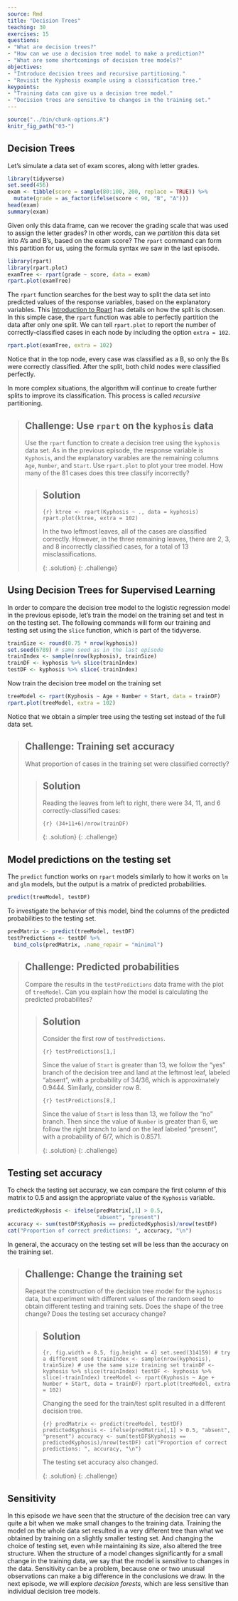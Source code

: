 ```yaml
---
source: Rmd
title: "Decision Trees"
teaching: 30 
exercises: 15
questions:
- "What are decision trees?"
- "How can we use a decision tree model to make a prediction?"
- "What are some shortcomings of decision tree models?"
objectives:
- "Introduce decision trees and recursive partitioning."
- "Revisit the Kyphosis example using a classification tree."
keypoints:
- "Training data can give us a decision tree model."
- "Decision trees are sensitive to changes in the training set."
---
```


```r
source("../bin/chunk-options.R")
knitr_fig_path("03-")
```

## Decision Trees

Let's simulate a data set of exam scores, along with letter grades.

```r
library(tidyverse)
set.seed(456)
exam <- tibble(score = sample(80:100, 200, replace = TRUE)) %>%
  mutate(grade = as_factor(ifelse(score < 90, "B", "A")))
head(exam)
summary(exam)
```

Given only this data frame, can we recover the grading scale that was used to assign the letter grades? In other words, can we *partition* this data set into A's and B's, based on the exam score? The `rpart` command can form this partition for us, using the formula syntax we saw in the last episode.

```r
library(rpart)
library(rpart.plot)
examTree <- rpart(grade ~ score, data = exam)
rpart.plot(examTree)
```

The `rpart` function searches for the best way to split the data set into predicted values of the response variables, based on the explanatory variables. This [Introduction to Rpart](https://cran.r-project.org/web/packages/rpart/vignettes/longintro.pdf) has details on how the split is chosen. In this simple case, the `rpart` function was able to perfectly partition the data after only one split. We can tell `rpart.plot` to report the number of correctly-classified cases in each node by including the option `extra = 102`.

```r
rpart.plot(examTree, extra = 102)
```

Notice that in the top node, every case was classified as a B, so only the Bs were correctly classified. After the split, both child nodes were classified perfectly.

In more complex situations, the algorithm will continue to create further splits to improve its classification. This process is called *recursive* partitioning.

> ## Challenge: Use `rpart` on the `kyphosis` data
>
> Use the `rpart` function to create a decision tree using the `kyphosis` data
> set. As in the previous episode, the response variable is `Kyphosis`, and the
> explanatory varables are the remaining columns `Age`, `Number`, and `Start`. 
> Use `rpart.plot` to plot your tree model.
> How many of the 81 cases does this tree classify incorrectly?
>
> > ## Solution
> > 
> > ```{r}
> > ktree <- rpart(Kyphosis ~ ., data = kyphosis)
> > rpart.plot(ktree, extra = 102)
> > ```
> > 
> > In the two leftmost leaves, all of the cases are classified correctly. However,
> > in the three remaining leaves, there are 2, 3, and 8 incorrectly classified
> > cases, for a total of 13 misclassifications.
> > 
> {: .solution}
{: .challenge}

## Using Decision Trees for Supervised Learning

In order to compare the decision tree model to the logistic regression model in the previous episode, let's train the model on the training set and test in on the testing set. The following commands will form our training and testing set using the `slice` function, which is part of the tidyverse.

```r
trainSize <- round(0.75 * nrow(kyphosis))
set.seed(6789) # same seed as in the last episode
trainIndex <- sample(nrow(kyphosis), trainSize)
trainDF <- kyphosis %>% slice(trainIndex)
testDF <- kyphosis %>% slice(-trainIndex)
```

Now train the decision tree model on the training set

```r
treeModel <- rpart(Kyphosis ~ Age + Number + Start, data = trainDF)
rpart.plot(treeModel, extra = 102)
```

Notice that we obtain a simpler tree using the testing set instead of the full data set.

> ## Challenge: Training set accuracy
>
> What proportion of cases in the training set were classified correctly?
>
> > ## Solution
> > 
> > Reading the leaves from left to right, there were 34, 11, and 6 
> > correctly-classified cases:
> > 
> > ```{r}
> > (34+11+6)/nrow(trainDF)
> > ```
> > 
> {: .solution}
{: .challenge}

## Model predictions on the testing set

The `predict` function works on `rpart` models similarly to how it works on `lm` and `glm` models, but the output is a matrix of predicted probabilities.

```r
predict(treeModel, testDF)
```

To investigate the behavior of this model, bind the columns of the predicted probabilities to the testing set.

```r
predMatrix <- predict(treeModel, testDF)
testPredictions <- testDF %>% 
  bind_cols(predMatrix, .name_repair = "minimal")
```

> ## Challenge: Predicted probabilities
>
> Compare the results in the `testPredictions` data frame with the plot
> of `treeModel`. Can you explain how the model is calculating the 
> predicted probabilites?
>
> > ## Solution
> > 
> > Consider the first row of `testPredictions`. 
> > 
> > ```{r}
> > testPredictions[1,]
> > ```
> > 
> > Since the value of `Start` is greater than 13, we follow the "yes" branch
> > of the decision tree and land at the leftmost leaf, labeled "absent", with 
> > a probability of 34/36, which is approximately 0.9444. Similarly, consider row 8.
> > 
> > ```{r}
> > testPredictions[8,]
> > ```
> > 
> > Since the value of `Start` is less than 13, we follow the "no" branch. Then since
> > the value of `Number` is greater than 6, we follow the right branch to land on the 
> > leaf labeled "present", with a probability of 6/7, which is 0.8571.
> > 
> {: .solution}
{: .challenge}

## Testing set accuracy

To check the testing set accuracy, we can compare the first column of this matrix to 0.5 and assign the appropriate value of the `Kyphosis` variable.

```r
predictedKyphosis <- ifelse(predMatrix[,1] > 0.5, 
                            "absent", "present")
accuracy <- sum(testDF$Kyphosis == predictedKyphosis)/nrow(testDF)
cat("Proportion of correct predictions: ", accuracy, "\n")
```

In general, the accuracy on the testing set will be less than the accuracy on the training set.

> ## Challenge: Change the training set
>
> Repeat the construction of the decision tree model for the `kyphosis`
> data, but experiment with different values of the random seed to obtain
> different testing and training sets. Does the shape of the tree change?
> Does the testing set accuracy change?
>
> > ## Solution
> > 
> > ```{r, fig.width = 8.5, fig.height = 4}
> > set.seed(314159) # try a different seed
> > trainIndex <- sample(nrow(kyphosis), trainSize) # use the same size training set
> > trainDF <- kyphosis %>% slice(trainIndex)
> > testDF <- kyphosis %>% slice(-trainIndex)
> > treeModel <- rpart(Kyphosis ~ Age + Number + Start, data = trainDF)
> > rpart.plot(treeModel, extra = 102)
> > ```
> > 
> > Changing the seed for the train/test split resulted in a different 
> > decision tree.
> > 
> > ```{r}
> > predMatrix <- predict(treeModel, testDF)
> > predictedKyphosis <- ifelse(predMatrix[,1] > 0.5, "absent", "present")
> > accuracy <- sum(testDF$Kyphosis == predictedKyphosis)/nrow(testDF)
> > cat("Proportion of correct predictions: ", accuracy, "\n")
> > ```
> >
> > The testing set accuracy also changed.
> > 
> {: .solution}
{: .challenge}

## Sensitivity

In this episode we have seen that the structure of the decision tree can vary quite a bit when we make small changes to the training data. Training the model on the whole data set resulted in a very different tree than what we obtained by training on a slightly smaller testing set. And changing the choice of testing set, even while maintaining its size, also altered the tree structure. When the structure of a model changes significantly for a small change in the training data, we say that the model is *sensitive* to changes in the data. Sensitivity can be a problem, because one or two unusual observations can make a big difference in the conclusions we draw. In the next episode, we will explore *decision forests*, which are less sensitive than individual decision tree models.


